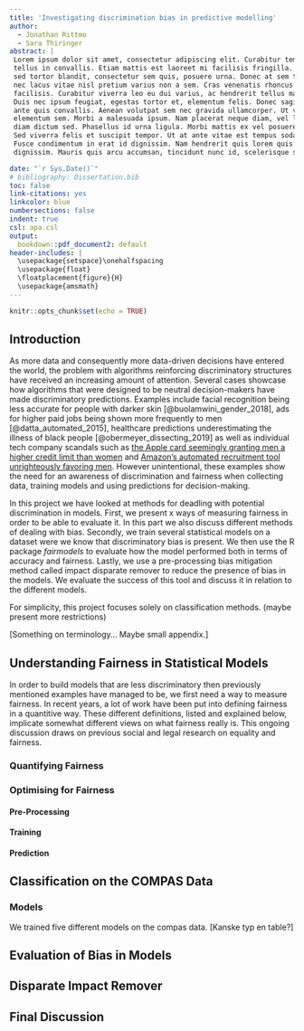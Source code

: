 ```yaml
---
title: 'Investigating discrimination bias in predictive modelling'
author:
  - Jonathan Rittmo
  - Sara Thiringer
abstract: |
 Lorem ipsum dolor sit amet, consectetur adipiscing elit. Curabitur tempor quis
 tellus in convallis. Etiam mattis est laoreet mi facilisis fringilla. Curabitur
 sed tortor blandit, consectetur sem quis, posuere urna. Donec at sem turpis. Ut
 nec lacus vitae nisl pretium varius non a sem. Cras venenatis rhoncus
 facilisis. Curabitur viverra leo eu dui varius, ac hendrerit tellus maximus.
 Duis nec ipsum feugiat, egestas tortor et, elementum felis. Donec sagittis nec
 ante quis convallis. Aenean volutpat sem nec gravida ullamcorper. Ut vestibulum
 elementum sem. Morbi a malesuada ipsum. Nam placerat neque diam, vel lobortis
 diam dictum sed. Phasellus id urna ligula. Morbi mattis ex vel posuere mattis.
 Sed viverra felis et suscipit tempor. Ut at ante vitae est tempus sodales.
 Fusce condimentum in erat id dignissim. Nam hendrerit quis lorem quis
 dignissim. Mauris quis arcu accumsan, tincidunt nunc id, scelerisque sapien.

date: "`r Sys.Date()`"
# bibliography: Dissertation.bib
toc: false
link-citations: yes
linkcolor: blue
numbersections: false
indent: true
csl: apa.csl
output: 
  bookdown::pdf_document2: default
header-includes: |
  \usepackage{setspace}\onehalfspacing
  \usepackage{float}
  \floatplacement{figure}{H}
  \usepackage{amsmath}
---
```


```r
knitr::opts_chunk$set(echo = TRUE)
```

## Introduction

As more data and consequently more data-driven decisions have entered the world,
the problem with algorithms reinforcing discriminatory structures have received
an increasing amount of attention. Several cases showcase how algorithms that
were designed to be neutral decision-makers have made discriminatory
predictions. Examples include facial recognition being less accurate for people
with darker skin [@buolamwini_gender_2018], ads for higher paid jobs being shown more frequently to
men [@datta_automated_2015], healthcare predictions underestimating the illness of black people [@obermeyer_dissecting_2019]
as well as individual tech company scandals such as [the Apple card seemingly
granting men a higher credit limit than women](https://www.washingtonpost.com/business/2019/11/11/apple-card-algorithm-sparks-gender-bias-allegations-against-goldman-sachs/) and [Amazon’s automated
recruitment tool unrighteously favoring men](https://www.reuters.com/article/us-amazon-com-jobs-automation-insight-idUSKCN1MK08G). However unintentional, these
examples show the need for an awareness of discrimination and fairness when
collecting data, training models and using predictions for decision-making.   

In this project we have looked at methods for deadling with potential discrimination in models. First, we present x ways of measuring fairness in order to be able to evaluate it. In this part we also discuss different methods of dealing with bias. Secondly, we train several statistical models on a dataset were we know that discriminatory bias is present. We then use the R package *fairmodels* to evaluate how the model performed both in terms of accuracy and fairness. Lastly, we use a pre-processing bias mitigation method called impact disparate remover to reduce the presence of bias in the models. We evaluate the success of this tool and discuss it in relation to the different models.   

For simplicity, this project focuses solely on classification methods. (maybe present more restrictions)   

[Something on terminology... Maybe small appendix.]  

## Understanding Fairness in Statistical Models

In order to build models that are less discriminatory then previously mentioned examples have managed to be, we first need a way to measure fairness. In recent years, a lot of work have been put into defining fairness in a quantitive way. These different definitions, listed and explained below, implicate somewhat different views on what fairness really is. This ongoing discussion draws on previous social and legal research on equality and fairness.

### Quantifying Fairness

### Optimising for Fairness

#### Pre-Processing

#### Training

#### Prediction

## Classification on the COMPAS Data

### Models

We trained five different models on the compas data. [Kanske typ en table?]

## Evaluation of Bias in Models

## Disparate Impact Remover

## Final Discussion
